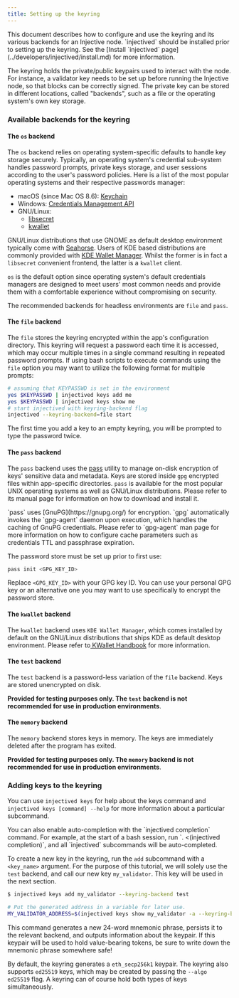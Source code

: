 ```yaml
---
title: Setting up the keyring
---
```


<Callout icon="info" color="#07C1FF" iconType="regular">
This document describes how to configure and use the keyring and its various backends for an Injective node. `injectived` should be installed prior to setting up the keyring. See the [Install `injectived` page](../developers/injectived/install.md) for more information.
</Callout>

The keyring holds the private/public keypairs used to interact with the node. For instance, a validator key needs to be set up before running the Injective node, so that blocks can be correctly signed. The private key can be stored in different locations, called "backends", such as a file or the operating system's own key storage.

### Available backends for the keyring

#### The `os` backend

The `os` backend relies on operating system-specific defaults to handle key storage securely. Typically, an operating system's credential sub-system handles password prompts, private keys storage, and user sessions according to the user's password policies. Here is a list of the most popular operating systems and their respective passwords manager:

* macOS (since Mac OS 8.6): [Keychain](https://support.apple.com/en-gb/guide/keychain-access/welcome/mac)
* Windows: [Credentials Management API](https://docs.microsoft.com/en-us/windows/win32/secauthn/credentials-management)
* GNU/Linux:
  * [libsecret](https://gitlab.gnome.org/GNOME/libsecret)
  * [kwallet](https://api.kde.org/frameworks/kwallet/html/index.html)

GNU/Linux distributions that use GNOME as default desktop environment typically come with [Seahorse](https://wiki.gnome.org/Apps/Seahorse). Users of KDE based distributions are commonly provided with [KDE Wallet Manager](https://userbase.kde.org/KDE_Wallet_Manager). Whilst the former is in fact a `libsecret` convenient frontend, the latter is a `kwallet` client.

`os` is the default option since operating system's default credentials managers are designed to meet users' most common needs and provide them with a comfortable experience without compromising on security.

The recommended backends for headless environments are `file` and `pass`.

#### The `file` backend

The `file` stores the keyring encrypted within the app's configuration directory. This keyring will request a password each time it is accessed, which may occur multiple times in a single command resulting in repeated password prompts. If using bash scripts to execute commands using the `file` option you may want to utilize the following format for multiple prompts:

```bash
# assuming that KEYPASSWD is set in the environment
yes $KEYPASSWD | injectived keys add me
yes $KEYPASSWD | injectived keys show me
# start injectived with keyring-backend flag
injectived --keyring-backend=file start
```

<Callout icon="info" color="#07C1FF" iconType="regular">
The first time you add a key to an empty keyring, you will be prompted to type the password twice.
</Callout>

#### The `pass` backend

The `pass` backend uses the [pass](https://www.passwordstore.org/) utility to manage on-disk encryption of keys' sensitive data and metadata. Keys are stored inside `gpg` encrypted files within app-specific directories. `pass` is available for the most popular UNIX operating systems as well as GNU/Linux distributions. Please refer to its manual page for information on how to download and install it.

<Callout icon="info" color="#07C1FF" iconType="regular">
`pass` uses [GnuPG](https://gnupg.org/) for encryption. `gpg` automatically invokes the `gpg-agent` daemon upon execution, which handles the caching of GnuPG credentials. Please refer to `gpg-agent` man page for more information on how to configure cache parameters such as credentials TTL and passphrase expiration.
</Callout>

The password store must be set up prior to first use:

```sh
pass init <GPG_KEY_ID>
```

Replace `<GPG_KEY_ID>` with your GPG key ID. You can use your personal GPG key or an alternative one you may want to use specifically to encrypt the password store.

#### The `kwallet` backend

The `kwallet` backend uses `KDE Wallet Manager`, which comes installed by default on the GNU/Linux distributions that ships KDE as default desktop environment. Please refer to[ KWallet Handbook](https://docs.kde.org/stable/en/kdeutils/kwallet/index.html) for more information.

#### The `test` backend

The `test` backend is a password-less variation of the `file` backend. Keys are stored unencrypted on disk.

**Provided for testing purposes only. The `test` backend is not recommended for use in production environments**.

#### The `memory` backend

The `memory` backend stores keys in memory. The keys are immediately deleted after the program has exited.

**Provided for testing purposes only. The `memory` backend is not recommended for use in production environments**.

### Adding keys to the keyring

You can use `injectived keys` for help about the keys command and `injectived keys [command] --help` for more information about a particular subcommand.

<Callout icon="info" color="#07C1FF" iconType="regular">
You can also enable auto-completion with the `injectived completion` command. For example, at the start of a bash session, run `. <(injectived completion)`, and all `injectived` subcommands will be auto-completed.
</Callout>

To create a new key in the keyring, run the `add` subcommand with a `<key_name>` argument. For the purpose of this tutorial, we will solely use the `test` backend, and call our new key `my_validator`. This key will be used in the next section.

```bash
$ injectived keys add my_validator --keyring-backend test

# Put the generated address in a variable for later use.
MY_VALIDATOR_ADDRESS=$(injectived keys show my_validator -a --keyring-backend test)
```

This command generates a new 24-word mnemonic phrase, persists it to the relevant backend, and outputs information about the keypair. If this keypair will be used to hold value-bearing tokens, be sure to write down the mnemonic phrase somewhere safe!

By default, the keyring generates a `eth_secp256k1` keypair. The keyring also supports `ed25519` keys, which may be created by passing the `--algo ed25519` flag. A keyring can of course hold both types of keys simultaneously.

